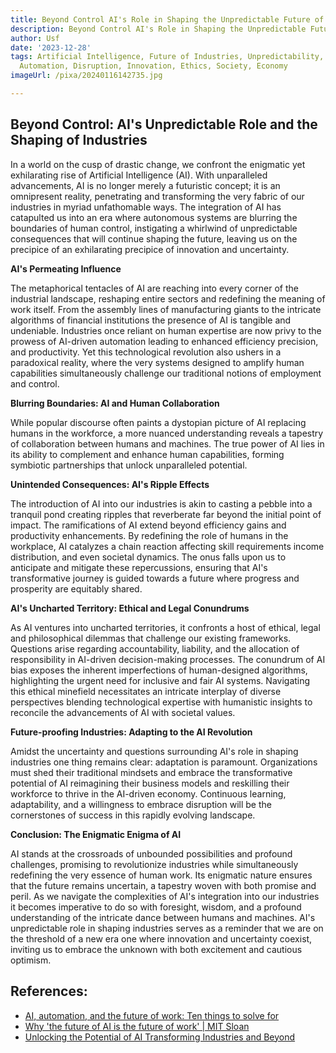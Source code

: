 ```yaml
---
title: Beyond Control AI's Role in Shaping the Unpredictable Future of Industries
description: Beyond Control AI's Role in Shaping the Unpredictable Future of Industries
author: Usf
date: '2023-12-28'
tags: Artificial Intelligence, Future of Industries, Unpredictability, Technology,
  Automation, Disruption, Innovation, Ethics, Society, Economy
imageUrl: /pixa/20240116142735.jpg

---
```

## Beyond Control: AI's Unpredictable Role and the Shaping of Industries

In a world  on the cusp of drastic change, we confront the enigmatic yet exhilarating rise of Artificial Intelligence (AI).  With unparalleled advancements,  AI is no longer merely a futuristic concept; it is an omnipresent reality, penetrating and transforming the very fabric of our industries in  myriad unfathomable ways. The integration of AI has catapulted us into an era where autonomous systems are blurring  the boundaries of human control, instigating a whirlwind of unpredictable consequences that will continue shaping the  future, leaving us on the precipice of an exhilarating precipice of innovation and uncertainty.

**AI's Permeating Influence**

The metaphorical  tentacles of AI are reaching  into  every corner of the industrial landscape, reshaping entire sectors and redefining the meaning of work itself. From the assembly  lines  of manufacturing giants to the intricate  algorithms of financial institutions the presence of AI is  tangible and undeniable. Industries once reliant on human  expertise are now privy to the prowess of AI-driven automation leading to enhanced efficiency precision, and productivity. Yet this technological revolution also ushers in a paradoxical reality, where the very systems designed to amplify human capabilities simultaneously challenge our  traditional notions of employment and control.


**Blurring Boundaries: AI  and Human Collaboration**

While popular discourse often paints a dystopian  picture of  AI replacing humans in the workforce, a more nuanced understanding reveals a tapestry of collaboration  between humans and machines.  The  true power of AI lies in its ability to complement and enhance human capabilities, forming symbiotic partnerships that unlock unparalleled  potential.

**Unintended Consequences: AI's Ripple Effects**

The introduction of AI into our  industries is  akin to casting a  pebble into a tranquil pond creating ripples that reverberate far beyond  the initial point of impact. The ramifications of AI extend beyond efficiency gains and  productivity enhancements. By redefining the role of  humans in the workplace, AI catalyzes a  chain  reaction affecting  skill requirements income distribution, and even societal dynamics. The onus falls upon us to anticipate and mitigate these repercussions, ensuring that AI's transformative journey is guided towards a future where progress and prosperity are equitably  shared.

**AI's Uncharted Territory: Ethical and Legal Conundrums**

As AI  ventures into uncharted  territories, it confronts  a host of ethical, legal and philosophical dilemmas that challenge our existing frameworks. Questions arise regarding accountability, liability, and the allocation of responsibility in AI-driven decision-making processes. The conundrum of AI bias exposes the inherent  imperfections of human-designed algorithms,  highlighting the urgent  need for inclusive  and fair AI systems. Navigating this ethical minefield necessitates  an intricate interplay of diverse  perspectives blending technological expertise  with humanistic insights to reconcile  the advancements of  AI with societal values.


**Future-proofing Industries:  Adapting to the AI Revolution**

Amidst  the uncertainty and questions surrounding AI's role in shaping industries one thing remains  clear: adaptation is paramount. Organizations  must shed  their  traditional mindsets and embrace the transformative  potential of AI reimagining their business models and reskilling their workforce to thrive in the AI-driven economy. Continuous learning, adaptability, and a willingness to embrace disruption will be  the cornerstones of success in this rapidly evolving  landscape.

**Conclusion: The Enigmatic  Enigma of AI**

AI stands at the crossroads  of unbounded possibilities and profound challenges, promising to revolutionize industries while simultaneously redefining the  very essence of human work. Its enigmatic nature ensures that the future remains uncertain, a tapestry  woven with both promise and peril. As we navigate the complexities of AI's integration into our industries it becomes imperative to do so with foresight, wisdom, and a profound understanding of  the  intricate dance between humans and machines. AI's  unpredictable role in shaping industries serves as  a reminder that we are on the threshold of a new era one where innovation and uncertainty coexist, inviting us to embrace the unknown  with both excitement and cautious optimism.

## References:
- [AI, automation, and the future of work: Ten things to solve for](https://www.mckinsey.com/featured-insights/future-of-work/ai-automation-and-the-future-of-work-ten-things-to-solve-for)
- [Why 'the future of AI is the future of work' | MIT Sloan](https://mitsloan.mit.edu/ideas-made-to-matter/why-future-ai-future-work)
- [Unlocking the Potential of AI Transforming Industries and Beyond](https://www.linkedin.com/pulse/unlocking-potential-ai-transforming-industries-beyond-macartoai?trk=public_post)
